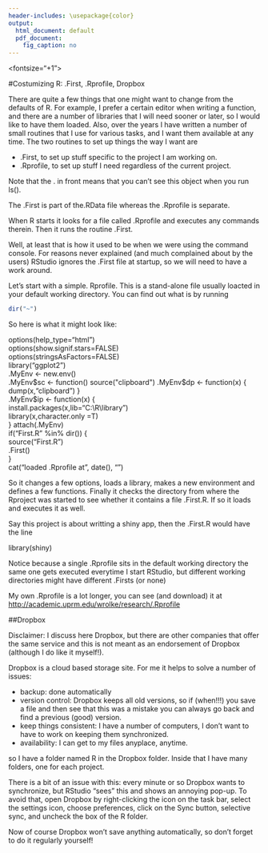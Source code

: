 ---
header-includes: \usepackage{color}
output:
  html_document: default
  pdf_document:
    fig_caption: no
---
<style>
table, th, td { text-align:right; }
th, td {padding: 10px;}
</style>

<fontsize="+1">

#Costumizing R: .First, .Rprofile, Dropbox

There are quite a few things that one might want to change from the defaults of R. For example, I prefer a certain editor when writing a function, and there are a number of libraries that I will need sooner or later, so I would like to have them loaded. Also, over the years I have written a number of small routines that I use for various tasks, and I want them available at any time. The two routines to set up things the way I want are

-  .First, to set up stuff specific to the project I am working on.  
-  .Rprofile, to set up stuff I need regardless of the current project.

Note that the . in front means that you can't see this object when you run ls().

The .First is part of the.RData file whereas the .Rprofile is separate.

When R starts it looks for a file called .Rprofile and executes any commands therein. Then it runs the routine .First.

Well, at least that is how it used to be when we were using the command console. For reasons never explained (and much complained about by the users) RStudio ignores the .First file at startup, so we will need to have a work around.

Let's start with a simple. Rprofile. This is a stand-alone file usually loacted in your default working directory. You can find out what is by running

```{r eval=FALSE}
dir("~")
```

So here is what it might look like:


options(help_type="html")  
options(show.signif.stars=FALSE)  
options(stringsAsFactors=FALSE)  
library("ggplot2")  
.MyEnv <- new.env()   
.MyEnv$sc <- function() source("clipboard")  
.MyEnv$dp <- function(x) { dump(x,"clipboard") }  
.MyEnv$ip <- function(x) {      
    install.packages(x,lib="C:\\R\\library")  
    library(x,character.only =T)   
} 
attach(.MyEnv)  
if("First.R" %in% dir()) {  
  source("First.R")  
  .First()  
}  
cat("\nSuccessfully loaded .Rprofile at", date(), "\n")  

So it changes a few options, loads a library, makes a new environment and defines a few functions. Finally it checks the directory from where the Rproject was started to see whether it contains a file .First.R. If so it loads and executes it as well. 

Say this project is about writting a shiny app, then the .First.R would have the line

library(shiny)

Notice because a single .Rprofile sits in the default working directory the same one gets executed everytime I start RStudio, but different working directories might have different .Firsts (or none) 

My own .Rprofile is a lot longer, you can see (and download) it at [http://academic.uprm.edu/wrolke/research/.Rprofile](http://academic.uprm.edu/wrolke/research/.Rprofile)

##Dropbox

Disclaimer: I discuss here Dropbox, but there are other companies that offer the same service and this is not meant as an endorsement of Dropbox (although I do like it myself!).

Dropbox is a cloud based storage site. For me it helps to solve a number of issues:

-  backup: done automatically  
-  version control: Dropbox keeps all old versions, so if (when!!!) you save a file and then see that this was a mistake you can always go back and find a previous (good) version.  
-  keep things consistent: I have a number of computers, I don't want to have to work on keeping them synchronized.  
- availability: I can get to my files anyplace, anytime.

so I have a folder named R in the Dropbox folder. Inside that I have many folders, one for each project. 

There is a bit of an issue with this: every minute or so Dropbox wants to synchronize, but RStudio "sees" this and shows an annoying pop-up. To avoid that, open Dropbox by right-clicking the icon on the task bar, select the settings icon, choose preferences, click on the Sync button, selective sync, and uncheck the box of the R folder.

Now of course Dropbox won't save anything automatically, so don't forget to do it regularly yourself!
